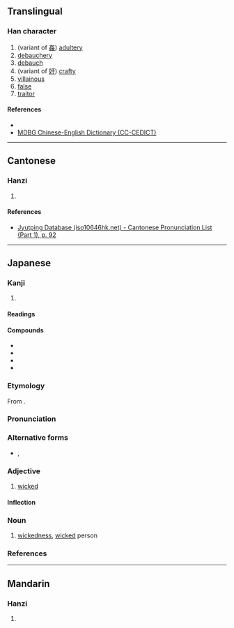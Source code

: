 {{character info/new}}
{{also|姦}}
==Translingual==

===Han character===
{{Han char|rn=38|rad=女|as=06|sn=9|four=|canj=VVMJ|ids=⿰㚣干}}

# (variant of [[姦]]) [[adultery]]
# [[debauchery]]
# [[debauch]]
# (variant of [[奸]]) [[crafty]]
# [[villainous]]
# [[false]]
# [[traitor]]

====References====
* {{Han ref|kx=0260.120|dkj=06218|dj=0526.100|hdz=21048.080|uh=59E7|ud=23015}}
* [http://www.mdbg.net/chindict/chindict.php?page=worddict&wdrst=1&wdqtm=0&wdqcham=1&wdqt=%E5%A7%A7 MDBG Chinese-English Dictionary (CC-CEDICT)]

----

==Cantonese==

===Hanzi===
{{yue-hanzi|jyut=[[gaan1]]|y=gaan1}}

# {{defn|lang=yue|sort=女06}}

====References====
* [http://www.iso10646hk.net/jp/document/download.jsp Jyutping Database (iso10646hk.net) - Cantonese Pronunciation List (Part 1), p. 92]

----

==Japanese==

===Kanji===
{{ja-kanji|grade=|rs=女06}}

# {{defn|lang=ja|sort=女06}}

====Readings====
{{ja-readings|goon=[[けん]] (ken)|kanon=[[かん]] (kan)|kun=[[かしましい]] (kashimashii)}}

====Compounds====
{{der-top|Compounds}}
* {{ja-r|姧し|かだまし}}
* {{ja-r|姧む|かだむ}}
* {{ja-r|姧通|かんつう}}
* {{ja-r|姧濫|かんらん}}
{{der-bottom}}

{{ja-kanjitab|かん|yomi=o}}

===Etymology===
From {{etyl|ltc|ja|sort=かん}} {{m|zh|姧|tr=kan}}.

===Pronunciation===
{{ja-pron|yomi=kanon|かん|acc=1|acc_ref=DJR,NHK}}

===Alternative forms===
* {{ja-l|奸}}, {{ja-l|姦}}

===Adjective===
{{ja-adj|decl=na|かん}}

# [[wicked]]

====Inflection====
{{ja-na|かん}}

===Noun===
{{ja-noun|かん}}

# [[wickedness]], [[wicked]] person

===References===
<references/>

----

==Mandarin==

===Hanzi===
{{cmn-hanzi|pin=[[jiān]] ([[jian1]])|wg=chien<sup>1</sup>}}

# {{defn|lang=cmn|sort=女06}}
